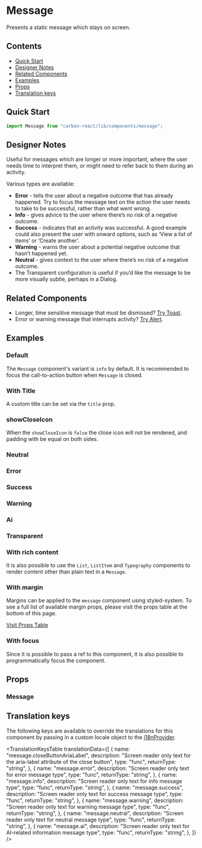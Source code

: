 

<Meta of={MessageStories} />

# Message

Presents a static message which stays on screen.

## Contents

- [Quick Start](#quick-start)
- [Designer Notes](#designer-notes)
- [Related Components](#related-components)
- [Examples](#examples)
- [Props](#props)
- [Translation keys](#translation-keys)

## Quick Start

```javascript
import Message from "carbon-react/lib/components/message";
```

## Designer Notes

Useful for messages which are longer or more important, where the user needs time to interpret them, or might need to refer back to them during an activity.

Various types are available:

- **Error** - tells the user about a negative outcome that has already happened. Try to focus the message text on the action the user needs to take to be successful, rather than what went wrong.
- **Info** - gives advice to the user where there’s no risk of a negative outcome.
- **Success** - indicates that an activity was successful. A good example could also present the user with onward options, such as ‘View a list of items’ or ‘Create another’.
- **Warning** - warns the user about a potential negative outcome that hasn’t happened yet.
- **Neutral** - gives context to the user where there’s no risk of a negative outcome.
- The Transparent configuration is useful if you’d like the message to be more visually subtle, perhaps in a Dialog.

## Related Components

- Longer, time sensitive message that must be dismissed? [Try Toast](../?path=/docs/toast--docs).
- Error or warning message that interrupts activity? [Try Alert](../?path=/docs/alert--docs).

## Examples

### Default

The `Message` component's variant is `info` by default. It is recommended to focus the call-to-action button when `Message` is closed. 

<Canvas of={MessageStories.Default} />

### With Title

A custom title can be set via the `title` prop.

<Canvas of={MessageStories.WithTitle} />

### showCloseIcon

When the `showCloseIcon` is `false` the close icon will not be rendered, and padding with be equal on both sides.

<Canvas of={MessageStories.ShowCloseIcon} />

### Neutral

<Canvas of={MessageStories.Neutral} />

### Error

<Canvas of={MessageStories.Error} />

### Success

<Canvas of={MessageStories.Success} />

### Warning

<Canvas of={MessageStories.Warning} />

### Ai

<Canvas of={MessageStories.Ai} />

### Transparent

<Canvas of={MessageStories.Transparent} />

### With rich content

It is also possible to use the `List`, `ListItem` and `Typography` components to render content other than plain text in a `Message`.

<Canvas of={MessageStories.WithRichContent} />

### With margin

Margins can be applied to the `message` component using styled-system.
To see a full list of available margin props, please visit the props table at the bottom of this page.

[Visit Props Table](#props)

<Canvas of={MessageStories.WithMargin} />

### With focus

Since it is possible to pass a ref to this component, it is also possible to programmatically focus the component.

<Canvas of={MessageStories.WithFocus} />

## Props

### Message

<ArgTypes of={MessageStories} />

## Translation keys

The following keys are available to override the translations for this component by passing in a custom locale object to the
[i18nProvider](../?path=/docs/documentation-i18n--docs).

<TranslationKeysTable
  translationData={[
    {
      name: "message.closeButtonAriaLabel",
      description: "Screen reader only text for the aria-label attribute of the close button",
      type: "func",
      returnType: "string",
    },
    {
      name: "message.error",
      description: "Screen reader only text for error message type",
      type: "func",
      returnType: "string",
    },
    {
      name: "message.info",
      description: "Screen reader only text for info message type",
      type: "func",
      returnType: "string",
    },
    {
      name: "message.success",
      description: "Screen reader only text for success message type",
      type: "func",
      returnType: "string",
    },
    {
      name: "message.warning",
      description: "Screen reader only text for warning message type",
      type: "func",
      returnType: "string",
    },
    {
      name: "message.neutral",
      description: "Screen reader only text for neutral message type",
      type: "func",
      returnType: "string",
    },
    {
      name: "message.ai",
      description: "Screen reader only text for AI-related information message type",
      type: "func",
      returnType: "string",
    },
  ]}
/>
